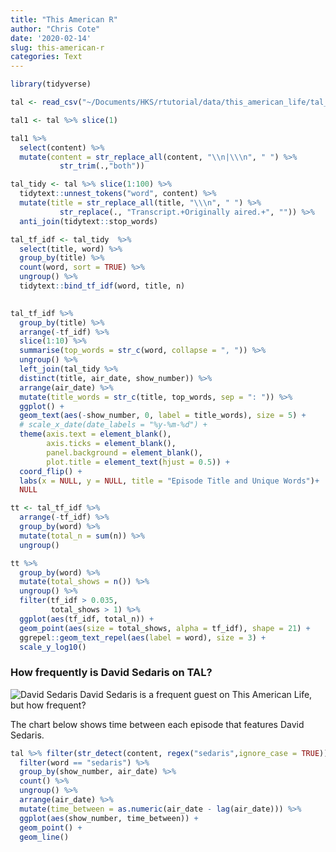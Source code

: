 ```yaml
---
title: "This American R"
author: "Chris Cote"
date: '2020-02-14'
slug: this-american-r
categories: Text
---
```

```r
library(tidyverse)
```

```r
tal <- read_csv("~/Documents/HKS/rtutorial/data/this_american_life/tal_complete.csv")
```

```r
tal1 <- tal %>% slice(1)

```


```r
tal1 %>% 
  select(content) %>% 
  mutate(content = str_replace_all(content, "\\n|\\\n", " ") %>% 
           str_trim(.,"both"))
```

```r
tal_tidy <- tal %>% slice(1:100) %>%  
  tidytext::unnest_tokens("word", content) %>% 
  mutate(title = str_replace_all(title, "\\\n", " ") %>% 
           str_replace(., "Transcript.+Originally aired.+", "")) %>% 
  anti_join(tidytext::stop_words)
```



```r
tal_tf_idf <- tal_tidy  %>% 
  select(title, word) %>% 
  group_by(title) %>% 
  count(word, sort = TRUE) %>% 
  ungroup() %>% 
  tidytext::bind_tf_idf(word, title, n)
  
```


```r
tal_tf_idf %>% 
  group_by(title) %>% 
  arrange(-tf_idf) %>% 
  slice(1:10) %>% 
  summarise(top_words = str_c(word, collapse = ", ")) %>% 
  ungroup() %>% 
  left_join(tal_tidy %>% 
  distinct(title, air_date, show_number)) %>% 
  arrange(air_date) %>% 
  mutate(title_words = str_c(title, top_words, sep = ": ")) %>% 
  ggplot() + 
  geom_text(aes(-show_number, 0, label = title_words), size = 5) + 
  # scale_x_date(date_labels = "%y-%m-%d") +
  theme(axis.text = element_blank(),
        axis.ticks = element_blank(),
        panel.background = element_blank(),
        plot.title = element_text(hjust = 0.5)) +
  coord_flip() +
  labs(x = NULL, y = NULL, title = "Episode Title and Unique Words")+
  NULL
```

```r
tt <- tal_tf_idf %>% 
  arrange(-tf_idf) %>% 
  group_by(word) %>% 
  mutate(total_n = sum(n)) %>% 
  ungroup()

tt %>% 
  group_by(word) %>% 
  mutate(total_shows = n()) %>% 
  ungroup() %>% 
  filter(tf_idf > 0.035,
         total_shows > 1) %>% 
  ggplot(aes(tf_idf, total_n)) + 
  geom_point(aes(size = total_shows, alpha = tf_idf), shape = 21) +
  ggrepel::geom_text_repel(aes(label = word), size = 3) +
  scale_y_log10()

```


### How frequently is David Sedaris on TAL?
![David Sedaris](/content/post/2020-02-14-this-american-r-blog_files/sedaris.jpg)
David Sedaris is a frequent guest on This American Life, but how frequent?

The chart below shows time between each episode that features David Sedaris.


```r
tal %>% filter(str_detect(content, regex("sedaris",ignore_case = TRUE))) %>%   tidytext::unnest_tokens("word", content) %>% 
  filter(word == "sedaris") %>% 
  group_by(show_number, air_date) %>% 
  count() %>% 
  ungroup() %>% 
  arrange(air_date) %>% 
  mutate(time_between = as.numeric(air_date - lag(air_date))) %>% 
  ggplot(aes(show_number, time_between)) +
  geom_point() +
  geom_line()
```

